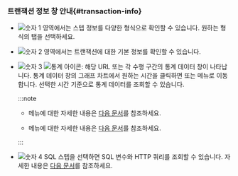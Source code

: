 ### 트랜잭션 정보 창 안내{#transaction-info}

<ImgLang img='transaction-info-window.png' desc='트랜잭션 정보' />

* ![숫자 1](/img/number-01.png) 영역에서는 스텝 정보를 다양한 형식으로 확인할 수 있습니다. 원하는 형식의 탭을 선택하세요.

* ![숫자 2](/img/number-02.png) 영역에서는 트랜잭션에 대한 기본 정보를 확인할 수 있습니다.

* ![숫자 3](/img/number-03.png) ![통계 아이콘](/img/ic-static.svg): 해당 URL 또는 각 수행 구간의 통계 데이터 창이 나타납니다. 통계 데이터 창의 그래프 차트에서 원하는 시간을 클릭하면 <Cmdname sid="side_statistics" className="uitext" /> 또는 <Cmdname sid="side_txSearch" className="uitext" /> 메뉴로 이동합니다. 선택한 시간 기준으로 통계 데이터를 조회할 수 있습니다.

  :::note

  * <Cmdname sid="side_statistics" className="uitext" /> 메뉴에 대한 자세한 내용은 [다음 문서](analysis-apm-trs)를 참조하세요.

  * <Cmdname sid="side_txSearch" className="uitext" /> 메뉴에 대한 자세한 내용은 [다음 문서](tx-profile)를 참조하세요.

  :::

* ![숫자 4](/img/number-04.png) SQL 스텝을 선택하면 SQL 변수와 HTTP 쿼리를 조회할 수 있습니다. 자세한 내용은 [다음 문서](#transaction-parameter)를 참조하세요.